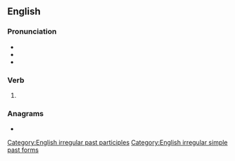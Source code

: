 ==English==

===Pronunciation===
* {{audio|en|en-us-wept.ogg|Audio (US)}}
* {{IPA|en|/ˈwɛpt/}}
* {{rhymes|en|ɛpt}}

===Verb===
{{head|en|verb form}}

# {{en-past of|weep}}

===Anagrams===
* {{anagrams|en|a=eptw|ptew}}

[[Category:English irregular past participles]]
[[Category:English irregular simple past forms]]